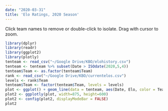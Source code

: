 ```yaml
---
date: "2020-03-31"
title: 'Elo Ratings, 2020 Season'
---
```

Click team names to remove or double-click to isolate. Drag with cursor to zoom.
```r
library(dplyr)
library(readr)
library(ggplot2)
library(plotly)
tenteam <- read_csv("~/Google Drive/KBO/elohistory.csv")
tenteam <- tenteam %>% subset(Date > ISOdate(2020,5,4))
tenteam$Team <- as.factor(tenteam$Team)
rank <- read_csv("~/Google Drive/KBO/currentelos.csv")
levels <- rank$Team
tenteam$Team <- factor(tenteam$Team, levels = levels)
plot <- ggplot() + geom_line(data = tenteam, aes(Date, Elo, color = Team)) + theme_minimal()
plot2 <- ggplotly(plot, width=875, height=600)
plot2 <- config(plot2, displayModeBar = FALSE)
plot2
```